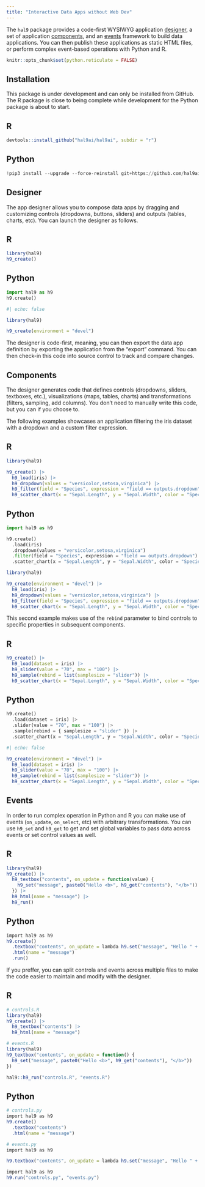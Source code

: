 ```yaml
---
title: "Interactive Data Apps without Web Dev"
---
```


The `hal9` package provides a code-first WYSIWYG application [designer](#designer), a set of application [components](#components), and an [events](#events) framework to build data applications. You can then publish these applications as static HTML files, or perform complex event-based operations with Python and R.

```r
knitr::opts_chunk$set(python.reticulate = FALSE)
```

## Installation

This package is under development and can only be installed from GitHub. The R package is close to being complete while development for the Python package is about to start.

::: {.panel-tabset}

## R

```r
devtools::install_github("hal9ai/hal9ai", subdir = "r")
```

## Python

```python
!pip3 install --upgrade --force-reinstall git+https://github.com/hal9ai/hal9ai.git#subdirectory=python
```

:::

## Designer

The app designer allows you to compose data apps by dragging and customizing controls (dropdowns, buttons, sliders) and outputs (tables, charts, etc). You can launch the designer as follows.

::: {.panel-tabset}

## R

```r
library(hal9)
h9_create()
```

## Python

```python
import hal9 as h9
h9.create()
```

:::

```r
#| echo: false

library(hal9)

h9_create(environment = "devel")
```

The designer is code-first, meaning, you can then export the data app definition by exporting the application from the "export" command. You can then check-in this code into source control to track and compare changes.

## Components

The designer generates code that defines controls (dropdowns, sliders, textboxes, etc.), visualizations (maps, tables, charts) and transformations (filters, sampling, add columns). You don't need to manually write this code, but you can if you choose to.

The following examples showcases an application filtering the iris dataset with a dropdown and a custom filter expression.

::: {.panel-tabset}

## R

```r
library(hal9)

h9_create() |>
  h9_load(iris) |>
  h9_dropdown(values = "versicolor,setosa,virginica") |>
  h9_filter(field = "Species", expression = "field == outputs.dropdown") |>
  h9_scatter_chart(x = "Sepal.Length", y = "Sepal.Width", color = "Species")
```

## Python

```python
import hal9 as h9

h9.create()
  .load(iris)
  .dropdown(values = "versicolor,setosa,virginica")
  .filter(field = "Species", expression = "field == outputs.dropdown")
  .scatter_chart(x = "Sepal.Length", y = "Sepal.Width", color = "Species")
```

:::

```r
library(hal9)

h9_create(environment = "devel") |>
  h9_load(iris) |>
  h9_dropdown(values = "versicolor,setosa,virginica") |>
  h9_filter(field = "Species", expression = "field == outputs.dropdown") |>
  h9_scatter_chart(x = "Sepal.Length", y = "Sepal.Width", color = "Species")
```

This second example makes use of the `rebind` parameter to bind controls to specific properties in subsequent components.

::: {.panel-tabset}

## R

```r
h9_create() |>
  h9_load(dataset = iris) |>
  h9_slider(value = "70", max = "100") |>
  h9_sample(rebind = list(samplesize = "slider")) |>
  h9_scatter_chart(x = "Sepal.Length", y = "Sepal.Width", color = "Species")
```

## Python

```python
h9.create()
  .load(dataset = iris) |>
  .slider(value = "70", max = "100") |>
  .sample(rebind = { samplesize = "slider" }) |>
  .scatter_chart(x = "Sepal.Length", y = "Sepal.Width", color = "Species")
```

:::


```r
#| echo: false

h9_create(environment = "devel") |>
  h9_load(dataset = iris) |>
  h9_slider(value = "70", max = "100") |>
  h9_sample(rebind = list(samplesize = "slider")) |>
  h9_scatter_chart(x = "Sepal.Length", y = "Sepal.Width", color = "Species")
```

## Events

In order to run complex operation in Python and R you can make use of events (`on_update`, `on_select`, etc) with arbitrary transformations. You can use `h9_set` and `h9_get` to get and set global variables to pass data across events or set control values as well.

::: {.panel-tabset}

## R

```r
library(hal9)
h9_create() |>
  h9_textbox("contents", on_update = function(value) {
    h9_set("message", paste0("Hello <b>", h9_get("contents"), "</b>"))
  }) |>
  h9_html(name = "message") |>
  h9_run()
```

## Python

```r
import hal9 as h9
h9.create()
  .textbox("contents", on_update = lambda h9.set("message", "Hello " + h9.get("contents")))
  .html(name = "message")
  .run()
```

:::

If you preffer, you can split controla and events across multiple files to make the code easier to maintain and modify with the designer.

::: {.panel-tabset}

## R

```r
# controls.R
library(hal9)
h9_create() |>
  h9_textbox("contents") |>
  h9_html(name = "message")
```

```r
# events.R
library(hal9)
h9_textbox("contents", on_update = function() {
  h9_set("message", paste0("Hello <b>", h9_get("contents"), "</b>"))
})
```

```r
hal9::h9_run("controls.R", "events.R")
```

## Python

```r
# controls.py
import hal9 as h9
h9.create()
  .textbox("contents")
  .html(name = "message")
```

```r
# events.py
import hal9 as h9

h9.textbox("contents", on_update = lambda h9.set("message", "Hello " + h9.get("contents")))
```

```r
import hal9 as h9
h9.run("controls.py", "events.py")
```

:::

